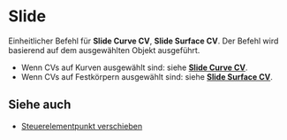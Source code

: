 
# Slide

<Reference shortcut="Shift + G" command="Slide" button="" />

Einheitlicher Befehl für **Slide Curve CV**, **Slide Surface CV**. Der Befehl wird basierend auf dem ausgewählten Objekt ausgeführt.
  - Wenn CVs auf Kurven ausgewählt sind: siehe [**Slide Curve CV**](/sketch/slide-curve-cv).
  - Wenn CVs auf Festkörpern ausgewählt sind: siehe [**Slide Surface CV**](/solid/slide-surface-cv).

## Siehe auch
- [Steuerelementpunkt verschieben](/common/move#move-control-point)
